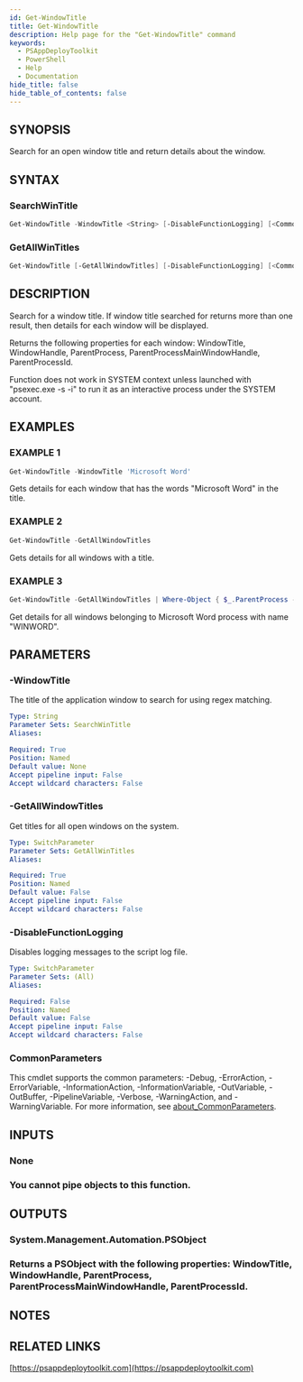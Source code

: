 ```yaml
---
id: Get-WindowTitle
title: Get-WindowTitle
description: Help page for the "Get-WindowTitle" command
keywords:
  - PSAppDeployToolkit
  - PowerShell
  - Help
  - Documentation
hide_title: false
hide_table_of_contents: false
---
```


## SYNOPSIS

Search for an open window title and return details about the window.

## SYNTAX

### SearchWinTitle

```powershell
Get-WindowTitle -WindowTitle <String> [-DisableFunctionLogging] [<CommonParameters>]
```

### GetAllWinTitles

```powershell
Get-WindowTitle [-GetAllWindowTitles] [-DisableFunctionLogging] [<CommonParameters>]
```

## DESCRIPTION

Search for a window title.
If window title searched for returns more than one result, then details for each window will be displayed.

Returns the following properties for each window: WindowTitle, WindowHandle, ParentProcess, ParentProcessMainWindowHandle, ParentProcessId.

Function does not work in SYSTEM context unless launched with "psexec.exe -s -i" to run it as an interactive process under the SYSTEM account.

## EXAMPLES

### EXAMPLE 1

```powershell
Get-WindowTitle -WindowTitle 'Microsoft Word'
```

Gets details for each window that has the words "Microsoft Word" in the title.

### EXAMPLE 2

```powershell
Get-WindowTitle -GetAllWindowTitles
```

Gets details for all windows with a title.

### EXAMPLE 3

```powershell
Get-WindowTitle -GetAllWindowTitles | Where-Object { $_.ParentProcess -eq 'WINWORD' }
```

Get details for all windows belonging to Microsoft Word process with name "WINWORD".

## PARAMETERS

### -WindowTitle

The title of the application window to search for using regex matching.

```yaml
Type: String
Parameter Sets: SearchWinTitle
Aliases:

Required: True
Position: Named
Default value: None
Accept pipeline input: False
Accept wildcard characters: False
```

### -GetAllWindowTitles

Get titles for all open windows on the system.

```yaml
Type: SwitchParameter
Parameter Sets: GetAllWinTitles
Aliases:

Required: True
Position: Named
Default value: False
Accept pipeline input: False
Accept wildcard characters: False
```

### -DisableFunctionLogging

Disables logging messages to the script log file.

```yaml
Type: SwitchParameter
Parameter Sets: (All)
Aliases:

Required: False
Position: Named
Default value: False
Accept pipeline input: False
Accept wildcard characters: False
```

### CommonParameters

This cmdlet supports the common parameters: -Debug, -ErrorAction, -ErrorVariable, -InformationAction, -InformationVariable, -OutVariable, -OutBuffer, -PipelineVariable, -Verbose, -WarningAction, and -WarningVariable. For more information, see [about_CommonParameters](http://go.microsoft.com/fwlink/?LinkID=113216).

## INPUTS

### None

### You cannot pipe objects to this function.
## OUTPUTS

### System.Management.Automation.PSObject

### Returns a PSObject with the following properties: WindowTitle, WindowHandle, ParentProcess, ParentProcessMainWindowHandle, ParentProcessId.
## NOTES

## RELATED LINKS

[https://psappdeploytoolkit.com](https://psappdeploytoolkit.com)
